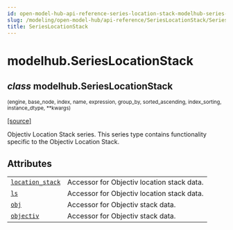 ```yaml
---
id: open-model-hub-api-reference-series-location-stack-modelhub-series-location-stack
slug: /modeling/open-model-hub/api-reference/SeriesLocationStack/SeriesLocationStack/
title: SeriesLocationStack
---
```


# modelhub.SeriesLocationStack

<div className="class">

## <span className="type-annotation"><em>class</em></span> <span className="additional-name">modelhub.</span><span className="name">SeriesLocationStack</span>

<small className="parameter-list">(<span className="parameter" id="engine">engine</span>, <span className="parameter" id="base_node">base_node</span>, <span className="parameter" id="index">index</span>, <span className="parameter" id="name">name</span>, <span className="parameter" id="expression">expression</span>, <span className="parameter" id="group_by">group_by</span>, <span className="parameter" id="sorted_ascending">sorted_ascending</span>, <span className="parameter" id="index_sorting">index_sorting</span>, <span className="parameter" id="instance_dtype">instance_dtype</span>, <span className="parameter" id="**">\*\*kwargs</span>)</small>


&#8203;<span className="view-source">[[source]](https://github.com/objectiv/objectiv-analytics/blob/main/modelhub/modelhub/series/series_objectiv.py)</span>

<div className="content">

Objectiv Location Stack series. This series type contains functionality specific to the Objectiv Location
Stack.

## Attributes

<div className="table-autosummary">

|                                                   |                                                                                                                                                                                                                        |
| ------------------------------------------------- | --------------------------------------------------------------------------------------------------------------------------------------------------------------------------------------------------------------------- |
| [`location_stack`](/modeling/open-model-hub/api-reference/SeriesLocationStack/modelhub.SeriesLocationStack.location_stack.mdx)                                    | Accessor for Objectiv location stack data.                                                                                                                                                                             |
| [`ls`](/modeling/open-model-hub/api-reference/SeriesLocationStack/modelhub.SeriesLocationStack.ls.mdx)                                                | Accessor for Objectiv location stack data.                                                                                                                                                                             |
| [`obj`](/modeling/open-model-hub/api-reference/SeriesLocationStack/modelhub.SeriesLocationStack.obj.mdx)                                               | Accessor for Objectiv stack data.                                                                                                                                                                                      |
| [`objectiv`](/modeling/open-model-hub/api-reference/SeriesLocationStack/modelhub.SeriesLocationStack.objectiv.mdx)                                          | Accessor for Objectiv stack data.                                                                                                                                                                                      |


</div>


</div>


</div>
